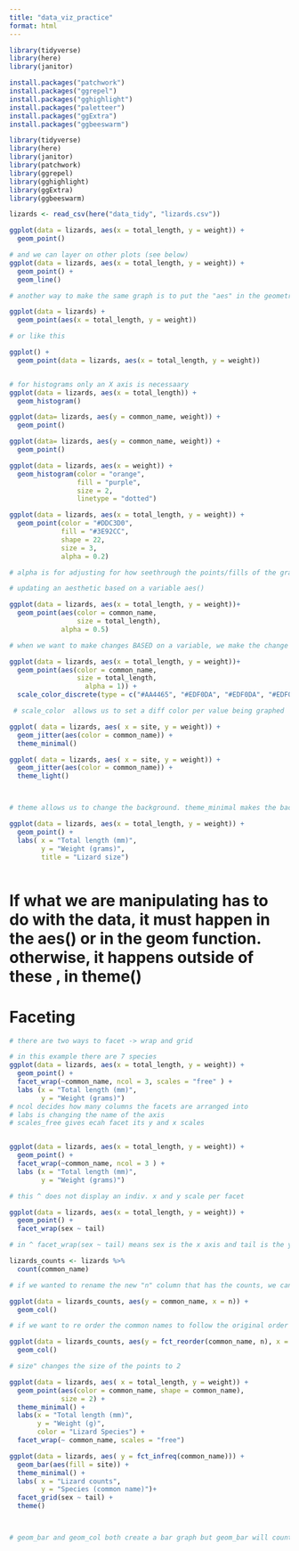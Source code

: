 ```yaml
---
title: "data_viz_practice"
format: html
---
```

```r
library(tidyverse)
library(here)
library(janitor)

install.packages("patchwork")
install.packages("ggrepel")
install.packages("gghighlight")
install.packages("paletteer")
install.packages("ggExtra")
install.packages("ggbeeswarm")
```
```r
library(tidyverse)
library(here)
library(janitor)
library(patchwork)
library(ggrepel)
library(gghighlight)
library(ggExtra)
library(ggbeeswarm)

```


```r
lizards <- read_csv(here("data_tidy", "lizards.csv"))
```
```r

ggplot(data = lizards, aes(x = total_length, y = weight)) +
  geom_point()

# and we can layer on other plots (see below)
ggplot(data = lizards, aes(x = total_length, y = weight)) +
  geom_point() +
  geom_line()

# another way to make the same graph is to put the "aes" in the geometry line (geom_point)

ggplot(data = lizards) +
  geom_point(aes(x = total_length, y = weight))

# or like this

ggplot() +
  geom_point(data = lizards, aes(x = total_length, y = weight))



```

```r

# for histograms only an X axis is necessaary
ggplot(data = lizards, aes(x = total_length)) + 
  geom_histogram()
```

```r
ggplot(data= lizards, aes(y = common_name, weight)) +
  geom_point()

ggplot(data= lizards, aes(y = common_name, weight)) +
  geom_point()

```

```r
ggplot(data = lizards, aes(x = weight)) +
  geom_histogram(color = "orange", 
                 fill = "purple", 
                 size = 2, 
                 linetype = "dotted")
```

```r
ggplot(data = lizards, aes(x = total_length, y = weight)) +
  geom_point(color = "#DDC3D0",
             fill = "#3E92CC",
             shape = 22, 
             size = 3, 
             alpha = 0.2)

# alpha is for adjusting for how seethrough the points/fills of the graph are. 1 being the least seethrough 
```



```r
# updating an aesthetic based on a variable aes()

ggplot(data = lizards, aes(x = total_length, y = weight))+ 
  geom_point(aes(color = common_name, 
                 size = total_length), 
             alpha = 0.5)

# when we want to make changes BASED on a variable, we make the change WITHIN aes(), but if we want it to apply to all lines/points/ etc then we put the alpha OUTSIDE of the aes() ^^

ggplot(data = lizards, aes(x = total_length, y = weight))+ 
  geom_point(aes(color = common_name, 
                 size = total_length,
                   alpha = 1)) +
  scale_color_discrete(type = c("#AA4465", "#EDF0DA", "#EDF0DA", "#EDF0DA", "#EDF0DA","#EDF0DA","#EDF0DA" ))

 # scale_color  allows us to set a diff color per value being graphed                                                                                                 
```

```r

ggplot( data = lizards, aes( x = site, y = weight)) + 
  geom_jitter(aes(color = common_name)) +
  theme_minimal()

ggplot( data = lizards, aes( x = site, y = weight)) + 
  geom_jitter(aes(color = common_name)) +
  theme_light()  



# theme allows us to change the background. theme_minimal makes the background white with grey grid lines.we can customize and create our own themes to use in the future 

```
```r
ggplot(data = lizards, aes(x = total_length, y = weight)) +
  geom_point() +
  labs( x = "Total length (mm)", 
        y = "Weight (grams)", 
        title = "Lizard size")



```

# If what we are manipulating has to do with the data, it must happen in the aes() or in the geom function. otherwise, it happens outside of these , in theme()


# Faceting
```r
# there are two ways to facet -> wrap and grid

# in this example there are 7 species  
ggplot(data = lizards, aes(x = total_length, y = weight)) + 
  geom_point() +
  facet_wrap(~common_name, ncol = 3, scales = "free" ) +
  labs (x = "Total length (mm)",
        y = "Weight (grams)")
# ncol decides how many columns the facets are arranged into 
# labs is changing the name of the axis 
# scales_free gives ecah facet its y and x scales


ggplot(data = lizards, aes(x = total_length, y = weight)) + 
  geom_point() +
  facet_wrap(~common_name, ncol = 3 ) +
  labs (x = "Total length (mm)",
        y = "Weight (grams)")

# this ^ does not display an indiv. x and y scale per facet
```
```r

ggplot(data = lizards, aes(x = total_length, y = weight)) + 
  geom_point() +
  facet_wrap(sex ~ tail)

# in ^ facet_wrap(sex ~ tail) means sex is the x axis and tail is the y axis. the "~" is the syntax for telling operation how to facet

```


```r

lizards_counts <- lizards %>%
  count(common_name)

# if we wanted to rename the new "n" column that has the counts, we can %>% rename(n_counts = n)

ggplot(data = lizards_counts, aes(y = common_name, x = n)) +
  geom_col()

# if we want to re order the common names to follow the original order of lizard common_names, we do:

ggplot(data = lizards_counts, aes(y = fct_reorder(common_name, n), x = n)) +
  geom_col()

```


```r

# size" changes the size of the points to 2 

ggplot(data = lizards, aes( x = total_length, y = weight)) +
  geom_point(aes(color = common_name, shape = common_name), 
             size = 2) + 
  theme_minimal() +
  labs(x = "Total length (mm)", 
       y = "Weight (g)", 
       color = "Lizard Species") +
  facet_wrap(~ common_name, scales = "free")


```

```r

ggplot(data = lizards, aes( y = fct_infreq(common_name))) +
  geom_bar(aes(fill = site)) +
  theme_minimal() +
  labs( x = "Lizard counts",
        y = "Species (common name)")+
  facet_grid(sex ~ tail) + 
  theme()



# geom_bar and geom_col both create a bar graph but geom_bar will count the values and order them by frequency, in geom_col we would have to manually get the count first. 







```

